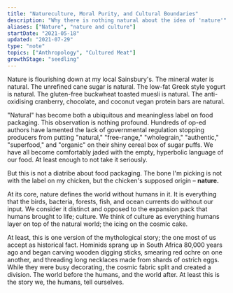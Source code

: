 ```yaml
---
title: "Natureculture, Moral Purity, and Cultural Boundaries"
description: "Why there is nothing natural about the idea of 'nature'"
aliases: ["Nature", "nature and culture"]
startDate: "2021-05-18"
updated: "2021-07-29"
type: "note"
topics: ["Anthropology", "Cultured Meat"]
growthStage: "seedling"
---
```


<IntroParagraph>

Nature is flourishing down at my local Sainsbury's. The mineral water is natural. The unrefined cane sugar is natural. The low-fat Greek style yogurt is natural. The gluten-free buckwheat toasted muesli is natural. The anti-oxidising cranberry, chocolate, and coconut vegan protein bars are natural.

</IntroParagraph>

"Natural" has become both a ubiquitous and meaningless label on food packaging. This observation is nothing profound. Hundreds of op-ed authors have lamented the lack of governmental regulation stopping producers from putting "natural," "free-range," "wholegrain," "authentic," "superfood," and "organic" on their shiny cereal box of sugar puffs. We have all become comfortably jaded with the empty, hyperbolic language of our food. At least enough to not take it seriously.

But this is not a diatribe about food packaging. The bone I'm picking is not with the label on my chicken, but the chicken's supposed origin – **nature.**

At its core, nature defines the world without humans in it. It is everything that the birds, bacteria, forests, fish, and ocean currents do without our input. We consider it distinct and opposed to the expansion pack that humans brought to life; culture. We think of culture as everything humans layer on top of the natural world; the icing on the cosmic cake.

At least, this is one version of the mythological story; the one most of us accept as historical fact. Hominids sprang up in South Africa 80,000 years ago and began carving wooden digging sticks, smearing red ochre on one another, and threading long necklaces made from shards of ostrich eggs. While they were busy decorating, the cosmic fabric split and created a division. The world before the humans, and the world after. At least this is the story we, the humans, tell ourselves.

<ComingSoon />
